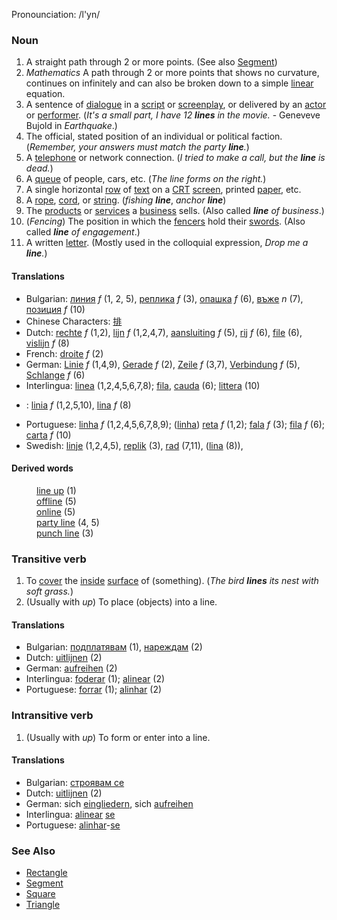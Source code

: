 Pronounciation: /l'yn/
===Noun===
#A straight path through 2 or more points.  (See also [[Segment]])
#''Mathematics'' A path through 2 or more points that shows no curvature, continues on infinitely and can also be broken down to a simple [[linear]] equation.
#A sentence of [[dialogue]] in a [[script]] or [[screenplay]], or delivered by an [[actor]] or [[performer]]. (''It's a small part, I have 12 '''lines''' in the movie.'' - Geneveve Bujold in ''Earthquake''.)
#The official, stated position of an individual or political faction. (''Remember, your answers must match the party '''line'''.'')
#A [[telephone]] or network connection.  (''I tried to make a call, but the '''line''' is dead.'')
#A [[queue]] of people, cars, etc.  (''The line forms on the right.'')
#A single horizontal [[row]] of [[text]] on a [[CRT]] [[screen]], printed [[paper]], etc.
#A [[rope]], [[cord]], or [[string]].  (''fishing '''line''''', ''anchor '''line''''')
#The [[product]]s or [[service]]s a [[business]] sells. (Also called '''''line''' of business''.)
#(''Fencing'') The position in which the [[fencer]]s hold their [[swords]].  (Also called '''''line''' of engagement''.)
#A written [[letter]].  (Mostly used in the colloquial expression, ''Drop me a '''line'''.'')

====Translations====
*Bulgarian: [[линия]] ''f'' (1, 2, 5), [[реплика]] ''f'' (3), [[опашка]] ''f'' (6), [[въже]] ''n'' (7), [[позиция]] ''f'' (10)
*Chinese Characters: [[排]]
*Dutch: [[rechte]] ''f'' (1,2), [[lijn]] ''f'' (1,2,4,7), [[aansluiting]] ''f'' (5), [[rij]] ''f'' (6), [[file]] (6), [[vislijn]] ''f'' (8)
*French: [[droite]] ''f'' (2)
*German: [[Linie]] ''f'' (1,4,9), [[Gerade]] ''f'' (2), [[Zeile]] ''f'' (3,7), [[Verbindung]] ''f'' (5), [[Schlange]] ''f'' (6)
*Interlingua: [[linea]] (1,2,4,5,6,7,8); [[fila]], [[cauda]] (6); [[littera]] (10)
*{{pl}}: [[linia]] ''f'' (1,2,5,10), [[lina]] ''f'' (8)
*Portuguese: [[linha]] ''f'' (1,2,4,5,6,7,8,9); ([[linha]]) [[reta]] ''f'' (1,2); [[fala]] ''f'' (3); [[fila]] ''f'' (6); [[carta]] ''f'' (10)
*Swedish: [[linje]] (1,2,4,5), [[replik]] (3), [[rad]] (7,11), ([[lina]] (8)),

====Derived words====
:[[line up]] (1)
:[[offline]] (5)
:[[online]] (5)
:[[party line]] (4, 5)
:[[punch line]] (3)

===Transitive verb===
#To [[cover]] the [[inside]] [[surface]] of (something).  (''The bird '''lines''' its nest with soft grass.'')
#(Usually with ''up'') To place (objects) into a line.

====Translations====
*Bulgarian: [[подплатявам]] (1), [[нареждам]] (2)
*Dutch: [[uitlijnen]] (2)
*German: [[aufreihen]] (2)
*Interlingua: [[foderar]] (1); [[alinear]] (2)
*Portuguese: [[forrar]] (1); [[alinhar]] (2)


===Intransitive verb===
#(Usually with ''up'') To form or enter into a line.

====Translations====
*Bulgarian: [[строявам се]]
*Dutch: [[uitlijnen]] (2)
*German: sich [[eingliedern]], sich [[aufreihen]]
*Interlingua: [[alinear]] [[se]]
*Portuguese: [[alinhar]]-[[se]]


===See Also===
*[[Rectangle]]
*[[Segment]]
*[[Square]]
*[[Triangle]]